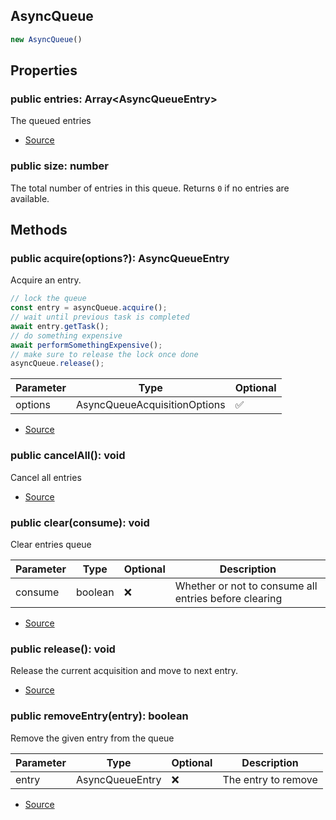 ## AsyncQueue


```typescript
new AsyncQueue()
```


## Properties
### public entries: Array\<AsyncQueueEntry>
The queued entries

- [Source](https://github.com/Androz2091/discord-player/blob/62d0fce/packages/discord-player/src/utils/AsyncQueue.ts#L14)
### public size: number
The total number of entries in this queue. Returns `0` if no entries are available.

## Methods
### public acquire(options?): AsyncQueueEntry
Acquire an entry.

```typescript
// lock the queue
const entry = asyncQueue.acquire();
// wait until previous task is completed
await entry.getTask();
// do something expensive
await performSomethingExpensive();
// make sure to release the lock once done
asyncQueue.release();
```



| Parameter | Type | Optional |
| ----------- | ----------- | ----------- |
| options | AsyncQueueAcquisitionOptions | ✅ |


- [Source](https://github.com/Androz2091/discord-player/blob/62d0fce/packages/discord-player/src/utils/AsyncQueue.ts#L49)
### public cancelAll(): void
Cancel all entries



- [Source](https://github.com/Androz2091/discord-player/blob/62d0fce/packages/discord-player/src/utils/AsyncQueue.ts#L75)
### public clear(consume): void
Clear entries queue



| Parameter | Type | Optional | Description |
| ----------- | ----------- | ----------- | ----------- |
| consume | boolean | ❌ | Whether or not to consume all entries before clearing |


- [Source](https://github.com/Androz2091/discord-player/blob/62d0fce/packages/discord-player/src/utils/AsyncQueue.ts#L20)
### public release(): void
Release the current acquisition and move to next entry.



- [Source](https://github.com/Androz2091/discord-player/blob/62d0fce/packages/discord-player/src/utils/AsyncQueue.ts#L65)
### public removeEntry(entry): boolean
Remove the given entry from the queue



| Parameter | Type | Optional | Description |
| ----------- | ----------- | ----------- | ----------- |
| entry | AsyncQueueEntry | ❌ | The entry to remove |


- [Source](https://github.com/Androz2091/discord-player/blob/62d0fce/packages/discord-player/src/utils/AsyncQueue.ts#L83)